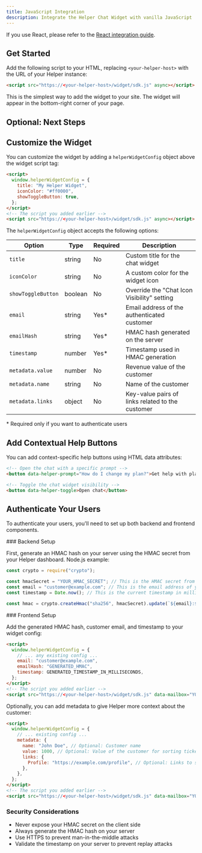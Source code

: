 ```yaml
---
title: JavaScript Integration
description: Integrate the Helper Chat Widget with vanilla JavaScript
---
```



<Callout>

If you use React, please refer to the [React integration guide](/widget/03-react-integration).

</Callout>

## Get Started

Add the following script to your HTML, replacing `<your-helper-host>` with the URL of your Helper instance:

```html
<script src="https://<your-helper-host>/widget/sdk.js" async></script>
```

This is the simplest way to add the widget to your site. The widget will appear in the bottom-right corner of your page.

## Optional: Next Steps

## Customize the Widget

You can customize the widget by adding a `helperWidgetConfig` object above the widget script tag:

```html
<script>
  window.helperWidgetConfig = {
    title: "My Helper Widget",
    iconColor: "#ff0000",
    showToggleButton: true,
  };
</script>
<!-- The script you added earlier -->
<script src="https://<your-helper-host>/widget/sdk.js" async></script>
```

The `helperWidgetConfig` object accepts the following options:

| Option             | Type    | Required | Description                                      |
| ------------------ | ------- | -------- | ------------------------------------------------ |
| `title`            | string  | No       | Custom title for the chat widget                 |
| `iconColor`        | string  | No       | A custom color for the widget icon               |
| `showToggleButton` | boolean | No       | Override the "Chat Icon Visibility" setting      |
| `email`            | string  | Yes\*    | Email address of the authenticated customer      |
| `emailHash`        | string  | Yes\*    | HMAC hash generated on the server                |
| `timestamp`        | number  | Yes\*    | Timestamp used in HMAC generation                |
| `metadata.value`   | number  | No       | Revenue value of the customer                    |
| `metadata.name`    | string  | No       | Name of the customer                             |
| `metadata.links`   | object  | No       | Key-value pairs of links related to the customer |

\* Required only if you want to authenticate users

## Add Contextual Help Buttons

You can add context-specific help buttons using HTML data attributes:

```html
<!-- Open the chat with a specific prompt -->
<button data-helper-prompt="How do I change my plan?">Get help with plans</button>

<!-- Toggle the chat widget visibility -->
<button data-helper-toggle>Open chat</button>
```

## Authenticate Your Users

To authenticate your users, you'll need to set up both backend and frontend components.

<Steps>
<Step>
### Backend Setup

First, generate an HMAC hash on your server using the HMAC secret from your Helper dashboard. Node.js example:

```javascript
const crypto = require("crypto");

const hmacSecret = "YOUR_HMAC_SECRET"; // This is the HMAC secret from your Helper dashboard
const email = "customer@example.com"; // This is the email address of your authenticated customer
const timestamp = Date.now(); // This is the current timestamp in milliseconds

const hmac = crypto.createHmac("sha256", hmacSecret).update(`${email}:${timestamp}`).digest("hex"); // Format of content is "email:timestamp"
```

</Step>

<Step>
### Frontend Setup

Add the generated HMAC hash, customer email, and timestamp to your widget config:

```html
<script>
  window.helperWidgetConfig = {
    // ... any existing config ...
    email: "customer@example.com",
    emailHash: "GENERATED_HMAC",
    timestamp: GENERATED_TIMESTAMP_IN_MILLISECONDS,
  };
</script>
<!-- The script you added earlier -->
<script src="https://<your-helper-host>/widget/sdk.js" data-mailbox="YOUR_MAILBOX_SLUG" async></script>
```

Optionally, you can add metadata to give Helper more context about the customer:

```html
<script>
  window.helperWidgetConfig = {
    // ... existing config ...
    metadata: {
      name: "John Doe", // Optional: Customer name
      value: 1000, // Optional: Value of the customer for sorting tickets and VIP support
      links: {
        Profile: "https://example.com/profile", // Optional: Links to show in Helper alongside conversations from this customer
      },
    },
  };
</script>
<!-- The script you added earlier -->
<script src="https://<your-helper-host>/widget/sdk.js" data-mailbox="YOUR_MAILBOX_SLUG" async></script>
```

</Step>
</Steps>

### Security Considerations

- Never expose your HMAC secret on the client side
- Always generate the HMAC hash on your server
- Use HTTPS to prevent man-in-the-middle attacks
- Validate the timestamp on your server to prevent replay attacks
